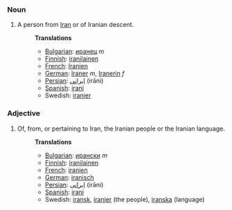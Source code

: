 ===Noun===
#A person from [[Iran]] or of Iranian descent.
#:'''Translations'''
#:*[[Bulgarian]]: [[иранец]] ''m''
#:*[[Finnish]]: [[iranilainen]]
#:*[[French]]: [[Iranien]]
#:*[[German]]: [[Iraner]] ''m'', [[Iranerin]] ''f''
#:*[[Persian]]: [[ایرانی]] (irāni)
#:*[[Spanish]]: [[iraní]]
#:*Swedish: [[iranier]]

===Adjective===
#Of, from, or pertaining to Iran, the Iranian people or the Iranian language.
#:'''Translations'''
#:*[[Bulgarian]]: [[ирански]] ''m''
#:*[[Finnish]]: [[iranilainen]]
#:*[[French]]: [[iranien]]
#:*[[German]]: [[iranisch]]
#:*[[Persian]]: [[ایرانی]] (irāni)
#:*[[Spanish]]: [[iraní]]
#:*Swedish: [[iransk]], [[iranier]] (the people), [[iranska]] (language)